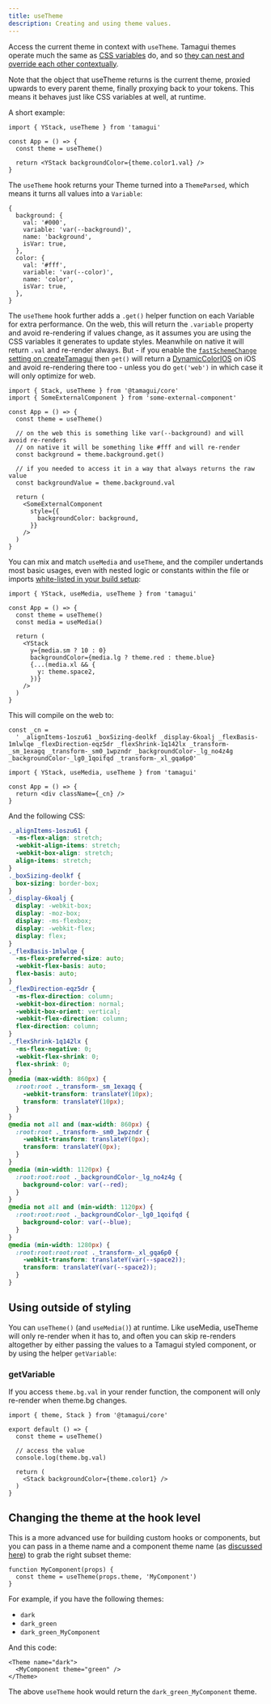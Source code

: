 ```yaml
---
title: useTheme
description: Creating and using theme values.
---
```


Access the current theme in context with `useTheme`. Tamagui themes operate much
the same as
[CSS variables](https://developer.mozilla.org/en-US/docs/Web/CSS/Using_CSS_custom_properties)
do, and so
[they can nest and override each other contextually](/docs/intro/themes).

Note that the object that useTheme returns is the current theme, proxied upwards
to every parent theme, finally proxying back to your tokens. This means it
behaves just like CSS variables at well, at runtime.

A short example:

```tsx
import { YStack, useTheme } from 'tamagui'

const App = () => {
  const theme = useTheme()

  return <YStack backgroundColor={theme.color1.val} />
}
```

The `useTheme` hook returns your Theme turned into a `ThemeParsed`, which means
it turns all values into a `Variable`:

```tsx
{
  background: {
    val: '#000',
    variable: 'var(--background)',
    name: 'background',
    isVar: true,
  },
  color: {
    val: '#fff',
    variable: 'var(--color)',
    name: 'color',
    isVar: true,
  },
}
```

The `useTheme` hook further adds a `.get()` helper function on each Variable for
extra performance. On the web, this will return the `.variable` property and
avoid re-rendering if values change, as it assumes you are using the CSS
variables it generates to update styles. Meanwhile on native it will return
`.val` and re-render always. But - if you enable the
[`fastSchemeChange` setting on createTamagui](/docs/core/configuration#settings)
then `get()` will return a
[DynamicColorIOS](https://reactnative.dev/docs/dynamiccolorios) on iOS and avoid
re-rendering there too - unless you do `get('web')` in which case it will only
optimize for web.

```tsx
import { Stack, useTheme } from '@tamagui/core'
import { SomeExternalComponent } from 'some-external-component'

const App = () => {
  const theme = useTheme()

  // on the web this is something like var(--background) and will avoid re-renders
  // on native it will be something like #fff and will re-render
  const background = theme.background.get()

  // if you needed to access it in a way that always returns the raw value
  const backgroundValue = theme.background.val

  return (
    <SomeExternalComponent
      style={{
        backgroundColor: background,
      }}
    />
  )
}
```

You can mix and match `useMedia` and `useTheme`, and the compiler undertands
most basic usages, even with nested logic or constants within the file or
imports [white-listed in your build setup](/docs/compiler/install):

```tsx
import { YStack, useMedia, useTheme } from 'tamagui'

const App = () => {
  const theme = useTheme()
  const media = useMedia()

  return (
    <YStack
      y={media.sm ? 10 : 0}
      backgroundColor={media.lg ? theme.red : theme.blue}
      {...(media.xl && {
        y: theme.space2,
      })}
    />
  )
}
```

This will compile on the web to:

```tsx
const _cn =
  ' _alignItems-1oszu61 _boxSizing-deolkf _display-6koalj _flexBasis-1mlwlqe _flexDirection-eqz5dr _flexShrink-1q142lx _transform-_sm_1exagq _transform-_sm0_1wpzndr _backgroundColor-_lg_no4z4g _backgroundColor-_lg0_1qoifqd _transform-_xl_gqa6p0'

import { YStack, useMedia, useTheme } from 'tamagui'

const App = () => {
  return <div className={_cn} />
}
```

And the following CSS:

```css
._alignItems-1oszu61 {
  -ms-flex-align: stretch;
  -webkit-align-items: stretch;
  -webkit-box-align: stretch;
  align-items: stretch;
}
._boxSizing-deolkf {
  box-sizing: border-box;
}
._display-6koalj {
  display: -webkit-box;
  display: -moz-box;
  display: -ms-flexbox;
  display: -webkit-flex;
  display: flex;
}
._flexBasis-1mlwlqe {
  -ms-flex-preferred-size: auto;
  -webkit-flex-basis: auto;
  flex-basis: auto;
}
._flexDirection-eqz5dr {
  -ms-flex-direction: column;
  -webkit-box-direction: normal;
  -webkit-box-orient: vertical;
  -webkit-flex-direction: column;
  flex-direction: column;
}
._flexShrink-1q142lx {
  -ms-flex-negative: 0;
  -webkit-flex-shrink: 0;
  flex-shrink: 0;
}
@media (max-width: 860px) {
  :root:root ._transform-_sm_1exagq {
    -webkit-transform: translateY(10px);
    transform: translateY(10px);
  }
}
@media not all and (max-width: 860px) {
  :root:root ._transform-_sm0_1wpzndr {
    -webkit-transform: translateY(0px);
    transform: translateY(0px);
  }
}
@media (min-width: 1120px) {
  :root:root:root ._backgroundColor-_lg_no4z4g {
    background-color: var(--red);
  }
}
@media not all and (min-width: 1120px) {
  :root:root:root ._backgroundColor-_lg0_1qoifqd {
    background-color: var(--blue);
  }
}
@media (min-width: 1280px) {
  :root:root:root:root ._transform-_xl_gqa6p0 {
    -webkit-transform: translateY(var(--space2));
    transform: translateY(var(--space2));
  }
}
```

## Using outside of styling

You can `useTheme()` (and `useMedia()`) at runtime. Like useMedia, useTheme will
only re-render when it has to, and often you can skip re-renders altogether by
either passing the values to a Tamagui styled component, or by using the helper
`getVariable`:

### getVariable

If you access `theme.bg.val` in your render function, the component will only
re-render when theme.bg changes.

```tsx
import { theme, Stack } from '@tamagui/core'

export default () => {
  const theme = useTheme()

  // access the value
  console.log(theme.bg.val)

  return (
    <Stack backgroundColor={theme.color1} />
  )
}
```

## Changing the theme at the hook level

This is a more advanced use for building custom hooks or components, but you can
pass in a theme name and a component theme name (as
[discussed here](/docs/intro/themes#component-subset-themes)) to grab the right
subset theme:

```tsx
function MyComponent(props) {
  const theme = useTheme(props.theme, 'MyComponent')
}
```

For example, if you have the following themes:

- `dark`
- `dark_green`
- `dark_green_MyComponent`

And this code:

```tsx
<Theme name="dark">
  <MyComponent theme="green" />
</Theme>
```

The above `useTheme` hook would return the `dark_green_MyComponent` theme.
